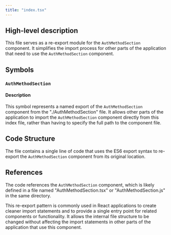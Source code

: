 ```yaml
---
title: "index.tsx"
---
```


## High-level description
This file serves as a re-export module for the `AuthMethodSection` component. It simplifies the import process for other parts of the application that need to use the `AuthMethodSection` component.

## Symbols

### `AuthMethodSection`
#### Description
This symbol represents a named export of the `AuthMethodSection` component from the "./AuthMethodSection" file. It allows other parts of the application to import the `AuthMethodSection` component directly from this index file, rather than having to specify the full path to the component file.

## Code Structure
The file contains a single line of code that uses the ES6 export syntax to re-export the `AuthMethodSection` component from its original location.

## References
The code references the `AuthMethodSection` component, which is likely defined in a file named "AuthMethodSection.tsx" or "AuthMethodSection.js" in the same directory.

This re-export pattern is commonly used in React applications to create cleaner import statements and to provide a single entry point for related components or functionality. It allows the internal file structure to be changed without affecting the import statements in other parts of the application that use this component.
